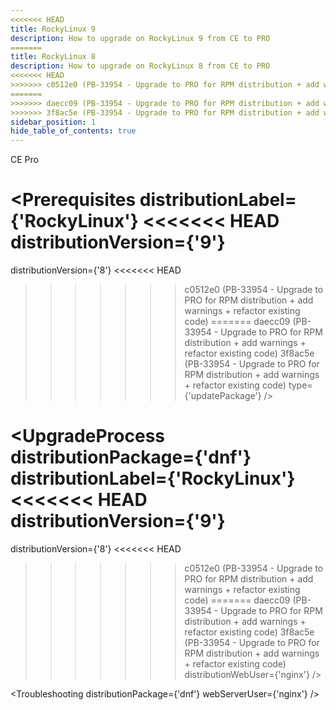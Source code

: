 ```yaml
---
<<<<<<< HEAD
title: RockyLinux 9
description: How to upgrade on RockyLinux 9 from CE to PRO
=======
title: RockyLinux 8
description: How to upgrade on RockyLinux 8 from CE to PRO
<<<<<<< HEAD
>>>>>>> c0512e0 (PB-33954 - Upgrade to PRO for RPM distribution + add warnings + refactor existing code)
=======
>>>>>>> daecc09 (PB-33954 - Upgrade to PRO for RPM distribution + add warnings + refactor existing code)
>>>>>>> 3f8ac5e (PB-33954 - Upgrade to PRO for RPM distribution + add warnings + refactor existing code)
sidebar_position: 1
hide_table_of_contents: true
---
```



<div style={{display: "flex", gap: "1rem"}}>
  <Chips link="https://www.passbolt.com/ce/rockylinux" isUnderMainTitle={true}>CE</Chips>
  <Chips link="https://www.passbolt.com/pricing/pro" isUnderMainTitle={true}>Pro</Chips>
</div>

<Prerequisites
  distributionLabel={'RockyLinux'}
<<<<<<< HEAD
  distributionVersion={'9'}
=======
  distributionVersion={'8'}
<<<<<<< HEAD
>>>>>>> c0512e0 (PB-33954 - Upgrade to PRO for RPM distribution + add warnings + refactor existing code)
=======
>>>>>>> daecc09 (PB-33954 - Upgrade to PRO for RPM distribution + add warnings + refactor existing code)
>>>>>>> 3f8ac5e (PB-33954 - Upgrade to PRO for RPM distribution + add warnings + refactor existing code)
  type={'updatePackage'}
/>

<UpgradeProcess
  distributionPackage={'dnf'}
  distributionLabel={'RockyLinux'}
<<<<<<< HEAD
  distributionVersion={'9'}
=======
  distributionVersion={'8'}
<<<<<<< HEAD
>>>>>>> c0512e0 (PB-33954 - Upgrade to PRO for RPM distribution + add warnings + refactor existing code)
=======
>>>>>>> daecc09 (PB-33954 - Upgrade to PRO for RPM distribution + add warnings + refactor existing code)
>>>>>>> 3f8ac5e (PB-33954 - Upgrade to PRO for RPM distribution + add warnings + refactor existing code)
  distributionWebUser={'nginx'}
/>

<Troubleshooting distributionPackage={'dnf'} webServerUser={'nginx'} />

<InCaseOfIssues />
